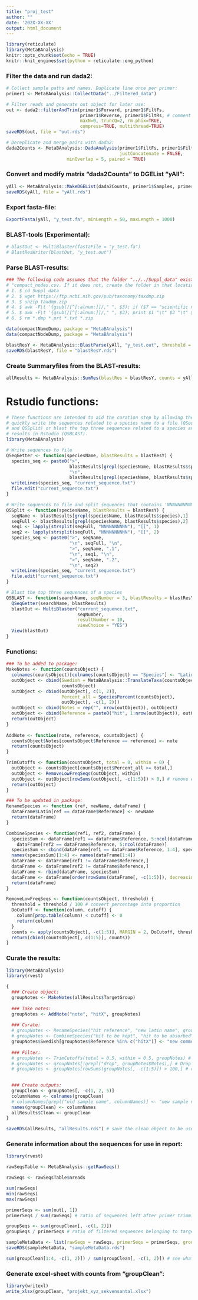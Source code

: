 ```yaml
---
title: "proj_test"
author: ""
date: '202X-XX-XX'
output: html_document
---
```


```r
library(reticulate)
library(MetaBAnalysis)
knitr::opts_chunk$set(echo = TRUE)
knitr::knit_engines$set(python = reticulate::eng_python)
```

### Filter the data and run dada2:
```r
# Collect sample paths and names. Duplicate line once per primer:
primer1 <- MetaBAnalysis::CollectData("../Filtered_data")

# Filter reads and generate out object for later use:
out <- dada2::filterAndTrim(primer1$Forward, primer1$FiltFs, 
                            primer1$Reverse, primer1$FiltRs, # comment out line if running single-ended
                            maxN=0, truncQ=2, rm.phix=TRUE,
                            compress=TRUE, multithread=TRUE)
saveRDS(out, file = "out.rds")

# Dereplicate and merge pairs with dada2:
dada2Counts <- MetaBAnalysis::DadaAnalysis(primer1$FiltFs, primer1$FiltRs, 
                                           justConcatenate = FALSE,
					   minOverlap = 5, paired = TRUE)
```

### Convert and modify  matrix "dada2Counts" to DGEList "yAll":
```r
yAll <- MetaBAnalysis::MakeDGEList(dada2Counts, primer1$Samples, primer1$ForwardC)
saveRDS(yAll, file = "yAll.rds")
```

### Export fasta-file:
```r
ExportFasta(yAll, "y_test.fa", minLength = 50, maxLength = 1000)
```

### BLAST-tools (Experimental):
```r
# blastOut <- MultiBlaster(fastaFile = "y_test.fa")
# BlastResWriter(blastOut, "y_test.out")
```

### Parse BLAST-results:
```r
### The following code assumes that the folder "../../Suppl_data" exists and contains the files "compact_names.csv" and
# "compact_nodes.csv. If it does not, create the folder in that location and perform the following:
# 1. $ cd Suppl_data
# 2. $ wget https://ftp.ncbi.nih.gov/pub/taxonomy/taxdmp.zip
# 3. $ unzip taxdmp.zip
# 4. $ awk -F\t '{gsub(/[^[:alnum:]]/," ", $3); if ($7 == "scientific name") {print $1 "\t" $3}}' names.dmp > compact_names.csv
# 5. $ awk -F\t '{gsub(/[^[:alnum:]]/," ", $3); print $1 "\t" $3 "\t" $5}' nodes.dmp > compact_nodes.csv
# 6. $ rm *.dmp *.prt *.txt *.zip

data(compactNameDump, package = "MetaBAnalysis")
data(compactNodeDump, package = "MetaBAnalysis")

blastResY <- MetaBAnalysis::BlastParse(yAll, "y_test.out", threshold = 90)
saveRDS(blastResY, file = "blastResY.rds")
```

### Create Summaryfiles from the BLAST-results:
```r
allResults <- MetaBAnalysis::SumRes(blastRes = blastResY, counts = yAll$counts, taxGroup = "Fish") # Summarize a list of result objects
```

# Rstudio functions:
```r
# These functions are intended to aid the curation step by allowing the user to
# quickly write the sequences related to a species name to a file (QSeqGetter
# and QSSplit) or blast the top three sequences related to a species and View the
# results in Rstudio (QSBLAST).
library(MetaBAnalysis)

# Write sequences to file
QSeqGetter <- function(speciesName, blastResults = blastResY) {
  species_seq <- paste0(">",
                        blastResults[grepl(speciesName, blastResults$species),1],
                        "\n",
                        blastResults[grepl(speciesName, blastResults$species),2])
  writeLines(species_seq, "current_sequence.txt")
  file.edit("current_sequence.txt")
}

# Write sequences to file and split sequences that contains 'NNNNNNNNNN'
QSSplit <- function(speciesName, blastResults = blastResY) {
  seqName <- blastResults[grepl(speciesName, blastResults$species),1]
  seqFull <- blastResults[grepl(speciesName, blastResults$species),2]
  seq1 <- lapply(strsplit(seqFull, "NNNNNNNNNN"), "[[", 1)
  seq2 <- lapply(strsplit(seqFull, "NNNNNNNNNN"), "[[", 2)
  species_seq <- paste0(">", seqName,
                        "\n", seqFull, "\n",
                        ">", seqName, ".1",
                        "\n", seq1, "\n",
                        ">", seqName, ".2",
                        "\n", seq2)
  writeLines(species_seq, "current_sequence.txt")
  file.edit("current_sequence.txt")
}

# Blast the top three sequences of a species
QSBLAST <- function(searchName, seqNumber = 3, blastResults = blastResY) {
  QSeqGetter(searchName, blastResults)
  blastOut <- MultiBlaster("current_sequence.txt",
                           seqNumber,
                           resultNumber = 10,
                           viewChoice = "YES")
  View(blastOut)
}
```

### Functions:
```r
### To be added to package:
MakeNotes <- function(countsObject) {
  colnames(countsObject)[colnames(countsObject) == "Species"] <- "Latin"
  outObject <- cbind(Swedish = MetaBAnalysis::TranslateTaxa(countsObject$Latin),
                     countsObject)
  outObject <- cbind(outObject[, c(1, 2)],
                     Percent_all = SpeciesPercent(countsObject),
                     outObject[, -c(1, 2)])
  outObject <- cbind(Notes = rep("", nrow(outObject)), outObject)
  outObject <- cbind(Reference = paste0("hit", 1:nrow(outObject)), outObject)
  return(outObject)
}
  
AddNote <- function(note, reference, countsObject) {
  countsObject$Notes[countsObject$Reference == reference] <- note
  return(countsObject)
}

TrimCutoffs <- function(countsObject, total = 0, within = 0) {
  outObject <- countsObject[countsObject$Percent_all >= total,]
  outObject <- RemoveLowFreqSeqs(outObject, within)
  outObject <- outObject[rowSums(outObject[, -c(1:5)]) > 0,] # remove empty rows
  return(outObject)
}

### To be updated in package:
RenameSpecies <- function (ref, newName, dataFrame) {
  dataFrame$Latin[ref == dataFrame$Reference] <- newName
  return(dataFrame)
}

CombineSpecies <- function(ref1, ref2, dataFrame) {
  speciesSum <- dataFrame[ref1 == dataFrame$Reference, 5:ncol(dataFrame)] +
    dataFrame[ref2 == dataFrame$Reference, 5:ncol(dataFrame)]
  speciesSum <- cbind(dataFrame[ref1 == dataFrame$Reference, 1:4], speciesSum)
  names(speciesSum)[1:4] <- names(dataFrame[1:4])
  dataFrame <- dataFrame[ref1 != dataFrame$Reference,]
  dataFrame <- dataFrame[ref2 != dataFrame$Reference,]
  dataFrame <- rbind(dataFrame, speciesSum)
  dataFrame <- dataFrame[order(rowSums(dataFrame[, -c(1:5)]), decreasing = TRUE),]
  return(dataFrame)
}

RemoveLowFreqSeqs <- function(countsObject, threshold) {
  threshold = threshold / 100 # convert percentage into proportion
  DoCutoff <- function(column, cutoff) {
    column[prop.table(column) < cutoff] <- 0
    return(column)
  }
  counts <- apply(countsObject[, -c(1:5)], MARGIN = 2, DoCutoff, threshold)
  return(cbind(countsObject[, c(1:5)], counts))
}
```

### Curate the results:
```r
library(MetaBAnalysis)
library(rvest)

{
  ### Create object:
  groupNotes <- MakeNotes(allResults$TargetGroup)
  
  ### Take notes:
  groupNotes <- AddNote("note", "hitX", groupNotes)
  
  ### Curate:
  # groupNotes <- RenameSpecies("hit reference", "new latin name", groupNotes)
  # groupNotes <- CombineSpecies("hit to be kept", "hit to be absorbed", groupNotes)
  groupNotes$Swedish[groupNotes$Reference %in% c("hitX")] <- "new common name"
  
  ### Filter:
  # groupNotes <- TrimCutoffs(total = 0.5, within = 0.5, groupNotes) # trim species based on percentage cutoffs
  # groupNotes <- groupNotes[!grepl("drop", groupNotes$Notes),] # Drop all species that has the word "drop" in their notes
  # groupNotes <- groupNotes[rowSums(groupNotes[, -c(1:5)]) > 100,] # remove species with a sequence sum less than 100

  
  ### Create outputs:
  groupClean <- groupNotes[, -c(1, 2, 5)]
  columnNames <- colnames(groupClean)
  # columnNames[grepl("old sample name", columnNames)] <- "new sample name"
  names(groupClean) <- columnNames
  allResults$Clean <- groupClean
}

saveRDS(allResults, "allResults.rds") # save the clean object to be used in the report
```

### Generate information about the sequences for use in report:
```r
library(rvest)

rawSeqsTable <- MetaBAnalysis::getRawSeqs()

rawSeqs <- rawSeqsTable$nreads

sum(rawSeqs)
min(rawSeqs)
max(rawSeqs)

primerSeqs <- sum(out[, 1])
primerSeqs / sum(rawSeqs) # ratio of sequences left after primer trimming and filtration

groupSeqs <- sum(groupClean[, -c(1, 2)])
groupSeqs / primerSeqs # ratio of filtered sequences belonging to target group

sampleMetaData <- list(rawSeqs = rawSeqs, primerSeqs = primerSeqs, groupSeqs = groupSeqs)
saveRDS(sampleMetaData, "sampleMetaData.rds")

sum(groupClean[1:4, -c(1, 2)]) / sum(groupClean[, -c(1, 2)]) # see what percentage of counts the top four species accounts for
```

### Generate excel-sheet with counts from "groupClean":
```r
library(writexl)
write_xlsx(groupClean, "projekt_xyz_sekvensantal.xlsx")
```

